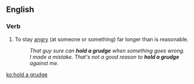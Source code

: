 ==English==

===Verb===
{{infl|en|verb|head=to [[hold]] [[a]] [[grudge]] (against)}}

# {{idiom}} To stay [[angry]] (at someone or something) far longer than is reasonable.
#: ''That guy sure can '''hold a grudge''' when something goes wrong.''
#: ''I made a mistake.  That's not a good reason to '''hold a grudge''' against me.''

[[ko:hold a grudge]]